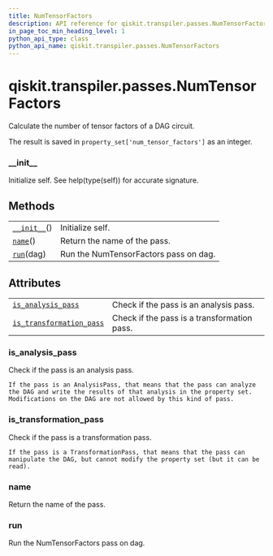 ```yaml
---
title: NumTensorFactors
description: API reference for qiskit.transpiler.passes.NumTensorFactors
in_page_toc_min_heading_level: 1
python_api_type: class
python_api_name: qiskit.transpiler.passes.NumTensorFactors
---
```


# qiskit.transpiler.passes.NumTensorFactors

<Class id="qiskit.transpiler.passes.NumTensorFactors" isDedicatedPage={true} github="https://github.com/qiskit/qiskit/tree/stable/0.18/qiskit/transpiler/passes/analysis/num_tensor_factors.py" signature="NumTensorFactors(*args, **kwargs)" modifiers="class">
  Calculate the number of tensor factors of a DAG circuit.

  The result is saved in `property_set['num_tensor_factors']` as an integer.

  ### \_\_init\_\_

  <Function id="qiskit.transpiler.passes.NumTensorFactors.__init__" signature="__init__()">
    Initialize self. See help(type(self)) for accurate signature.
  </Function>

  ## Methods

  |                                                                                                                          |                                       |
  | ------------------------------------------------------------------------------------------------------------------------ | ------------------------------------- |
  | [`__init__`](#qiskit.transpiler.passes.NumTensorFactors.__init__ "qiskit.transpiler.passes.NumTensorFactors.__init__")() | Initialize self.                      |
  | [`name`](#qiskit.transpiler.passes.NumTensorFactors.name "qiskit.transpiler.passes.NumTensorFactors.name")()             | Return the name of the pass.          |
  | [`run`](#qiskit.transpiler.passes.NumTensorFactors.run "qiskit.transpiler.passes.NumTensorFactors.run")(dag)             | Run the NumTensorFactors pass on dag. |

  ## Attributes

  |                                                                                                                                                                  |                                             |
  | ---------------------------------------------------------------------------------------------------------------------------------------------------------------- | ------------------------------------------- |
  | [`is_analysis_pass`](#qiskit.transpiler.passes.NumTensorFactors.is_analysis_pass "qiskit.transpiler.passes.NumTensorFactors.is_analysis_pass")                   | Check if the pass is an analysis pass.      |
  | [`is_transformation_pass`](#qiskit.transpiler.passes.NumTensorFactors.is_transformation_pass "qiskit.transpiler.passes.NumTensorFactors.is_transformation_pass") | Check if the pass is a transformation pass. |

  ### is\_analysis\_pass

  <Function id="qiskit.transpiler.passes.NumTensorFactors.is_analysis_pass" signature="is_analysis_pass" modifiers="property">
    Check if the pass is an analysis pass.

    If the pass is an AnalysisPass, that means that the pass can analyze the DAG and write the results of that analysis in the property set. Modifications on the DAG are not allowed by this kind of pass.
  </Function>

  ### is\_transformation\_pass

  <Function id="qiskit.transpiler.passes.NumTensorFactors.is_transformation_pass" signature="is_transformation_pass" modifiers="property">
    Check if the pass is a transformation pass.

    If the pass is a TransformationPass, that means that the pass can manipulate the DAG, but cannot modify the property set (but it can be read).
  </Function>

  ### name

  <Function id="qiskit.transpiler.passes.NumTensorFactors.name" signature="name()">
    Return the name of the pass.
  </Function>

  ### run

  <Function id="qiskit.transpiler.passes.NumTensorFactors.run" signature="run(dag)">
    Run the NumTensorFactors pass on dag.
  </Function>
</Class>

